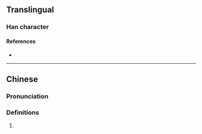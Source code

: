 {{character info}}
==Translingual==

===Han character===
{{Han char|rn=85|rad=水|as=13|sn=16|four=30136|canj=EYTP|ids=⿰氵意}}

====References====
* {{Han ref|kx=0654.010|dkj=18422|dj=1064.020|hdz=31764.030|uh=6FBA|ud=28602|bh=E9F9|bd=59897}}

----

==Chinese==
{{zh-forms}}

===Pronunciation===
{{zh-pron
|m=yì
|c=jik1
|mc=y
|oc=y
|ma=
|cat=
}}

===Definitions===
{{zh-hanzi}}

# {{rfdef|zh}}